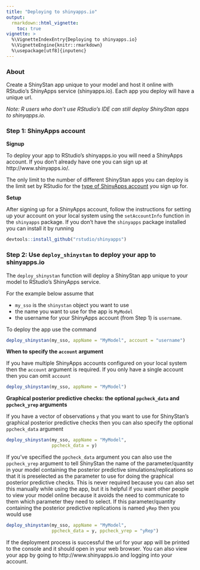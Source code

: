 ```yaml
---
title: "Deploying to shinyapps.io"
output: 
  rmarkdown::html_vignette:
    toc: true    
vignette: >
  %\VignetteIndexEntry{Deploying to shinyapps.io}
  %\VignetteEngine{knitr::rmarkdown}
  %\usepackage[utf8]{inputenc}
---
```


### About

Create a ShinyStan app unique to your model and host it online with RStudio's ShinyApps service (shinyapps.io). Each app you deploy will have a unique url.  

*Note: R users who don't use RStudio's IDE can still deploy ShinyStan apps to shinyapps.io.* 

### Step 1: ShinyApps account

**Signup**

To deploy your app to RStudio's shinyapps.io you will need a ShinyApps account. If you don't already have one you can sign up at http://www.shinyapps.io/. 

The only limit to the number of different ShinyStan apps you can deploy is the limit set by RStudio for the [type of ShinyApps account](https://www.shinyapps.io/#pricing) you sign up for.

**Setup**

After signing up for a ShinyApps account, follow the instructions for setting up your account on your local system using the `setAccountInfo` function in the `shinyapps` package. If you don't have the `shinyapps` package installed you can install it by running 

```r
devtools::install_github("rstudio/shinyapps")
```


### Step 2: Use `deploy_shinystan` to deploy your app to shinyapps.io

The `deploy_shinystan` function will deploy a ShinyStan app unique to your model to RStudio's ShinyApps service.

For the example below assume that 

- `my_sso` is the `shinystan` object you want to use
- the name you want to use for the app is `MyModel` 
- the username for your ShinyApps account (from Step 1) is `username`.

To deploy the app use the command

```r
deploy_shinystan(my_sso, appName = "MyModel", account = "username")
```


**When to specify the `account` argument**

If you have multiple ShinyApps accounts configured on your local system then the `account` argument is required. If you only have a single account then you can omit `account`

```r
deploy_shinystan(my_sso, appName = "MyModel")
```

**Graphical posterior predictive checks: the optional `ppcheck_data` and `ppcheck_yrep` arguments**

If you have a vector of observations `y` that you want to use for ShinyStan's graphical posterior predictive checks then you can also specify the optional `ppcheck_data` argument

```r
deploy_shinystan(my_sso, appName = "MyModel", 
                 ppcheck_data = y)
```

If you've specified the `ppcheck_data` argument you can also use the `ppcheck_yrep` argument to tell ShinyStan the name of the parameter/quantity in your model containing the posterior predictive simulations/replications so that it is preselected as the parameter to use for doing the graphical posterior predictive checks. This is never required because you can also set this manually while using the app, but it is helpful if you want other people to view your model online because it avoids the need to communicate to them which parameter they need to select. If this parameter/quantity containing the posterior predictive replications is named `yRep` then you would use

```r
deploy_shinystan(my_sso, appName = "MyModel", 
                 ppcheck_data = y, ppcheck_yrep = "yRep")
```


If the deployment process is successful the url for your app will be printed to the console and it should open in your web browser. You can also view your app by going to http://www.shinyapps.io and logging into your account.


